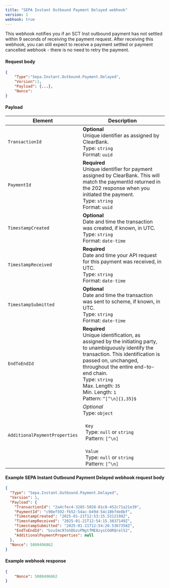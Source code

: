 ```yaml
---
title: "SEPA Instant Outbound Payment Delayed webhook"
version: 1
webhook: true
---
```



This webhook notifies you if an SCT Inst outbound payment has not settled within 9 seconds of receiving the payment request. After receiving this webhook, you can still expect to receive a payment settled or payment cancelled webhook - there is no need to retry the payment.

#### Request body

```json
{
    "Type":"Sepa.Instant.Outbound.Payment.Delayed",
    "Version":1,
    "Payload": {...},
    "Nonce":
}
```

#### Payload

| Element                       | Description                                                                                                                                                                                                                                                                                               |
| ----------------------------- | --------------------------------------------------------------------------------------------------------------------------------------------------------------------------------------------------------------------------------------------------------------------------------------------------------- |
| `TransactionId`               | **Optional**<br />Unique identifier as assigned by ClearBank.<br/>Type: `string`<br/>Format: `uuid`                                                                                                                                                                                                       |
| `PaymentId`                   | **Required**<br />Unique identifier for payment assigned by ClearBank. This will match the paymentId returned in the 202 response when you initiated the payment.<br/>Type: `string` <br/>Format: `uuid`                                                                                                  |
| `TimestampCreated`            | **Optional**<br />Date and time the transaction was created, if known, in UTC.<br /> Type: `string`<br/>Format: `date-time`                                                                                                                                                                               |
| `TimestampReceived`           | **Required**<br />Date and time your API request for this payment was received, in UTC.<br /> Type: `string`<br/>Format: `date-time`                                                                                                                                                                      |
| `TimestampSubmitted`          | **Optional**<br />Date and time the transaction was sent to scheme, if known, in UTC.<br /> Type: `string`<br/>Format: `date-time`                                                                                                                                                                        |
| `EndToEndId`                  | **Required**<br />Unique identification, as assigned by the initiating party, to unambiguously identify the transaction. This identification is passed on, unchanged, throughout the entire end-to-end chain.<br/>Type: `string`<br/>Max. Length: `35`<br/>Min. Length: `1` <br/>Pattern: `^[^\n]{1,35}$` |
| `AdditionalPaymentProperties` | *Optional*<br />Type: `object`<br/><br/>&nbsp;&nbsp;`Key`<br/>&nbsp;&nbsp;Type: `null` or `string`<br/>&nbsp;&nbsp;Pattern: `[^\n]`<br/><br/>&nbsp;&nbsp;`Value`<br/>&nbsp;&nbsp;Type: `null` or `string`<br/>&nbsp;&nbsp;Pattern: `[^\n]`                                                                |


#### Example SEPA Instant Outbound Payment Delayed webhook request body

```json
{
  "Type": "Sepa.Instant.Outbound.Payment.Delayed",
  "Version": 1,
  "Payload": {
    "TransactionId": "2a4cfec4-3285-5028-81c8-452c71a21e39",
    "PaymentId": "c98ef592-fb52-54ac-b49d-54c10bfde8bf",
    "TimestampCreated": "2025-01-21T12:53:15.5312199Z",
    "TimestampReceived": "2025-01-21T12:54:15.3837149Z",
    "TimestampSubmitted": "2025-01-21T12:54:20.5367358Z",
    "EndToEndId": "bzuImc97ohDbzvPNgtfME8zysCOdRQrel52",
    "AdditionalPaymentProperties": null 
  }, 
  "Nonce": 5800496862
}
```

#### Example webhook response

```json
{
    "Nonce": 5800496862
}
```